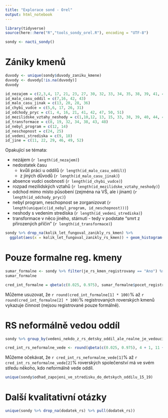 ---
title: "Explorace sond - Orel"
output: html_notebook
---

```{r setup}
library(tidyverse)
source(here::here("R","tools_sondy_orel.R"), encoding = "UTF-8")

```

```{r}
sondy <- nacti_sondy()
```

# Zániky kmenů

```{r}
duvody <- unique(sondy$duvody_zaniku_kmene)
duvody <- duvody[!is.na(duvody)]
duvody
```
```{r}
id_nezajem = c(2,3,4, 17, 21, 23, 27, 30, 32, 33, 34, 35, 38, 39, 41, 45, 52)  
id_malo_casu_oddil = c(7,16, 42, 43)
id_malo_casu_jinak = c(13, 20, 28, 36)
id_chybi_vudce = c(5,6, 17, 26, 31)
id_odchody_pryc = c(1, 4, 16, 21, 41, 42, 47, 50, 51)
id_mezilidske_vztahy_neshody = c(1,10,12, 13, 15, 33, 38, 39, 40, 44, 47, 52)
id_transformace = c(8, 19, 32, 34, 38, 43, 48)
id_nebyl_program = c(12, 14)
id_neschopnost = c(24, 25)
id_vedeni_strediska = c(9, 18)
id_jine = c(11, 22, 29, 46, 49, 52)

```


Opakující se témata:

  * nezájem (`r length(id_nezajem)`)
  * nedostatek času
    * kvůli práci u oddílů (`r length(id_malo_casu_oddil)`)
    * z jiných důvodů (`r length(id_malo_casu_jinak)`)
  * absence vudci osobnosti (`r length(id_chybi_vudce)`)
  * rozpad mezilidských vztahů (`r length(id_mezilidske_vztahy_neshody)`)
  * odchod mimo místo působení (zejména na VŠ, ale i jinam) (`r length(id_odchody_pryc)`)
  * nebyl program, neschopnost se zorganizovat (`r length(unique(c(id_nebyl_program, id_neschopnost)))`)
  * neshody s vedenim strediska (`r length(id_vedeni_strediska)`)
  * transformace v něco jiného, stárnutí - tedy v podstate "smrt z přirozených příčin" (`r length(id_transformace)`)
  

```{r}
sondy %>% drop_na(kolik_let_fungoval_zanikly_rs_kmen) %>%
  ggplot(aes(x = kolik_let_fungoval_zanikly_rs_kmen)) + geom_histogram(binwidth = 1)
```

# Pouze formalne reg. kmeny
```{r}
sumar_formalne <- sondy %>% filter(je_rs_kmen_registrovany == "Ano") %>% summarise(pocet_registrovanych = length(id), jen_formalne = sum(je_neaktivni_rs_kmen == "Ano", na.rm = TRUE), nevim_formalne = sum(je_neaktivni_rs_kmen == "Nevím", na.rm = TRUE) + sum(is.na(je_neaktivni_rs_kmen)))
sumar_formalne
```

```{r}
cred_int_formalne = qbeta(c(0.025, 0.975), sumar_formalne$pocet_registrovanych - sumar_formalne$nevim_formalne - sumar_formalne$jen_formalne + 1, sumar_formalne$jen_formalne + 1)
```

Můžeme usuzovat, že `r round(cred_int_formalne[1] * 100)`% až `r round(cred_int_formalne[2] * 100)`% registrovaných roverských kmenů vykazuje činnost (nejsou registrované pouze formálně).

# RS neformálně vedou oddíl

```{r}
sondy %>% group_by(vedeni_nekdo_z_rs_detsky_oddil_ale_realne_je_vedouci_nekdo_jiny) %>% summarise(pocet = length(id))
```

```{r}
cred_int_rs_neformalne_vede <- round(qbeta(c(0.025, 0.975), 4 + 1, 11 + 1) * 100)
```

Můžeme očekávat, že `r cred_int_rs_neformalne_vede[1]`% až `r cred_int_rs_neformalne_vede[2]`% roverských společenství má ve svém středu někoho, kdo neformálně vede oddíl.

```{r}
unique(sondy$odhad_zapojeni_ve_stredisku_do_detskych_oddilu_15_19)
```

# Další kvalitativní otázky

```{r}
unique(sondy %>% drop_na(dodatek_rs) %>% pull(dodatek_rs))
```


